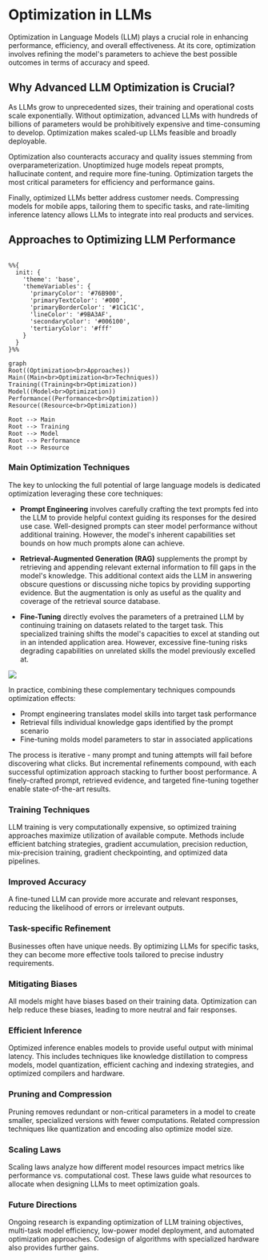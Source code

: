 # Optimization in LLMs

Optimization in Language Models (LLM) plays a crucial role in enhancing performance, efficiency, and overall effectiveness. At its core, optimization involves refining the model's parameters to achieve the best possible outcomes in terms of accuracy and speed. 

## Why Advanced LLM Optimization is Crucial?

As LLMs grow to unprecedented sizes, their training and operational costs scale exponentially. Without optimization, advanced LLMs with hundreds of billions of parameters would be prohibitively expensive and time-consuming to develop. Optimization makes scaled-up LLMs feasible and broadly deployable.

Optimization also counteracts accuracy and quality issues stemming from overparameterization. Unoptimized huge models repeat prompts, hallucinate content, and require more fine-tuning. Optimization targets the most critical parameters for efficiency and performance gains.

Finally, optimized LLMs better address customer needs. Compressing models for mobile apps, tailoring them to specific tasks, and rate-limiting inference latency allows LLMs to integrate into real products and services.

## Approaches to Optimizing LLM Performance

```mermaid

%%{
  init: {
    'theme': 'base',
    'themeVariables': {
      'primaryColor': '#76B900',
      'primaryTextColor': '#000',
      'primaryBorderColor': '#1C1C1C',
      'lineColor': '#9BA3AF',
      'secondaryColor': '#006100',
      'tertiaryColor': '#fff'
    }
  }
}%%

graph
Root((Optimization<br>Approaches))
Main((Main<br>Optimization<br>Techniques))
Training((Training<br>Optimization))
Model((Model<br>Optimization))
Performance((Performance<br>Optimization))
Resource((Resource<br>Optimization))

Root --> Main
Root --> Training
Root --> Model
Root --> Performance
Root --> Resource

```

### Main Optimization Techniques

The key to unlocking the full potential of large language models is dedicated optimization leveraging these core techniques:

- **Prompt Engineering** involves carefully crafting the text prompts fed into the LLM to provide helpful context guiding its responses for the desired use case. Well-designed prompts can steer model performance without additional training. However, the model's inherent capabilities set bounds on how much prompts alone can achieve.

- **Retrieval-Augmented Generation (RAG)** supplements the prompt by retrieving and appending relevant external information to fill gaps in the model's knowledge. This additional context aids the LLM in answering obscure questions or discussing niche topics by providing supporting evidence. But the augmentation is only as useful as the quality and coverage of the retrieval source database.

- **Fine-Tuning** directly evolves the parameters of a pretrained LLM by continuing training on datasets related to the target task. This specialized training shifts the model's capacities to excel at standing out in an intended application area. However, excessive fine-tuning risks degrading capabilities on unrelated skills the model previously excelled at.

![](https://humanloop.com/blog/optimizing-llms/llm-optimization-flow.png)


In practice, combining these complementary techniques compounds optimization effects:

- Prompt engineering translates model skills into target task performance
- Retrieval fills individual knowledge gaps identified by the prompt scenario
- Fine-tuning molds model parameters to star in associated applications

The process is iterative - many prompt and tuning attempts will fail before discovering what clicks. But incremental refinements compound, with each successful optimization approach stacking to further boost performance. A finely-crafted prompt, retrieved evidence, and targeted fine-tuning together enable state-of-the-art results.



### Training Techniques

LLM training is very computationally expensive, so optimized training approaches maximize utilization of available compute. Methods include efficient batching strategies, gradient accumulation, precision reduction, mix-precision training, gradient checkpointing, and optimized data pipelines.

### Improved Accuracy

A fine-tuned LLM can provide more accurate and relevant responses, reducing the likelihood of errors or irrelevant outputs.

### Task-specific Refinement

Businesses often have unique needs. By optimizing LLMs for specific tasks, they can become more effective tools tailored to precise industry requirements.

### Mitigating Biases

All models might have biases based on their training data. Optimization can help reduce these biases, leading to more neutral and fair responses.

### Efficient Inference

Optimized inference enables models to provide useful output with minimal latency. This includes techniques like knowledge distillation to compress models, model quantization, efficient caching and indexing strategies, and optimized compilers and hardware.

### Pruning and Compression

Pruning removes redundant or non-critical parameters in a model to create smaller, specialized versions with fewer computations. Related compression techniques like quantization and encoding also optimize model size.

### Scaling Laws

Scaling laws analyze how different model resources impact metrics like performance vs. computational cost. These laws guide what resources to allocate when designing LLMs to meet optimization goals.

### Future Directions

Ongoing research is expanding optimization of LLM training objectives, multi-task model efficiency, low-power model deployment, and automated optimization approaches. Codesign of algorithms with specialized hardware also provides further gains.
